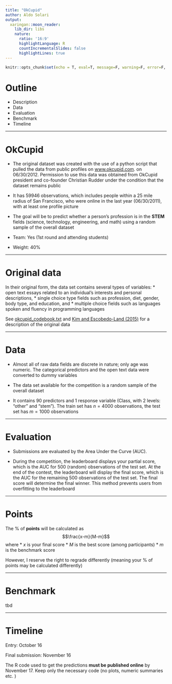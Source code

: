 ```yaml
---
title: "OkCupid"
author: Aldo Solari
output:
  xaringan::moon_reader:
    lib_dir: libs
    nature:
      ratio: '16:9'
      highlightLanguage: R
      countIncrementalSlides: false
      highlightLines: true   
---
```


```r
knitr::opts_chunk$set(echo = T, eval=T, message=F, warning=F, error=F, comment=NA, cache=F, R.options=list(width=220))
```

# Outline

* Description
* Data
* Evaluation
* Benchmark
* Timeline


---

# OkCupid

* The original dataset was created with the use of a python script that pulled the data from public profiles on [www.okcupid.com](www.okcupid.com). on 06/30/2012.  Permission to use this data was obtained from OkCupid president and co-founder Christian Rudder under the condition that the dataset remains public

* It has 59946 observations, which includes people within a 25 mile radius of San Francisco, who were online in the last year (06/30/2011), with at least one profile picture

* The goal will be to predict whether a person’s profession is in the __STEM__ fields (science, technology, engineering, and math) using a random sample of the overall dataset

* Team: Yes (1st round and attending students)

* Weight: 40%


---

# Original data

In their original form, the data set contains several types of variables:
* open text essays related to an individual’s interests and personal descriptions,
* single choice type fields such as profession, diet, gender, body type, and education, and
* multiple choice fields such as languages spoken and fluency in programming languages

See [okcupid_codebook.txt](https://github.com/rudeboybert/JSE_OkCupid/blob/master/okcupid_codebook.txt) and [Kim and Escobedo-Land (2015)](https://github.com/rudeboybert/JSE_OkCupid/blob/master/JSE.pdf) for a description of the original data



---

# Data

* Almost all of raw data fields are discrete in nature; only age was numeric. The categorical predictors and the open text data were converted to dummy variables

* The data set available for the competition is a random sample of the overall dataset

* It contains 90 predictors and 1 response variable (Class, with 2 levels: "other" and "stem"). The train set has $n=4000$ observations, the test set has $m=1000$ observations

---

# Evaluation

* Submissions are evaluated by the Area Under the Curve (AUC).

* During the competition, the leaderboard displays your partial score, which is the AUC for 500 (random) observations of the test set.
At the end of the contest, the leaderboard will display the final score, which is the AUC for the remaining 500 observations of the test set. The final score will determine the final winner. This method prevents users from overfitting to the leaderboard

---

# Points

The % of __points__ will be calculated as
$$\frac{x-m}{M-m}$$
 where
* $x$ is your final score
* $M$ is the best score (among participants)
* $m$ is the benchmark score

However, I reserve the right to regrade differently (meaning your % of points may be calculated differently)


---

# Benchmark

tbd

---

# Timeline

Entry: October 16

Final submission: November 16

The R code used to get the predictions __must be published online__ by November 17. 
Keep only the necessary code (no plots, numeric summaries etc. )



